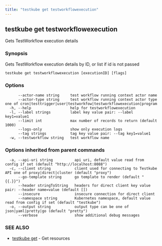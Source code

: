 ```yaml
---
title: "testkube get testworkflowexecution"
---
```

<head>
  <meta name="docsearch:indexPrefix" content="reference-doc" />
</head>

## testkube get testworkflowexecution

Gets TestWorkflow execution details

### Synopsis

Gets TestWorkflow execution details by ID, or list if id is not passed

```
testkube get testworkflowexecution [executionID] [flags]
```

### Options

```
      --actor-name string     test workflow running context actor name
      --actor-type string     test workflow running context actor type one of cron|testtrigger|user|testworkfow|testworkflowexecution|program
  -h, --help                  help for testworkflowexecution
  -l, --label strings         label key value pair: --label key1=value1
      --limit int             max number of records to return (default 1000)
      --logs-only             show only execution logs
      --tag strings           tag key value pair: --tag key1=value1
  -w, --testworkflow string   test workflow name
```

### Options inherited from parent commands

```
  -a, --api-uri string          api uri, default value read from config if set (default "http://localhost:8088")
  -c, --client string           client used for connecting to Testkube API one of proxy|direct|cluster (default "proxy")
      --go-template string      go template to render (default "{{.}}")
      --header stringToString   headers for direct client key value pair: --header name=value (default [])
      --insecure                insecure connection for direct client
      --namespace string        Kubernetes namespace, default value read from config if set (default "testkube")
  -o, --output string           output type can be one of json|yaml|pretty|go (default "pretty")
      --verbose                 show additional debug messages
```

### SEE ALSO

* [testkube get](testkube-get.mdx)	 - Get resources

